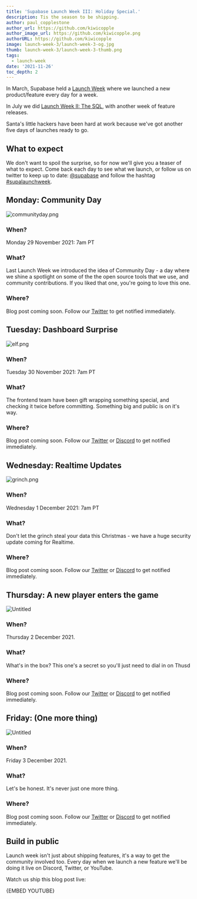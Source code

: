 ```yaml
---
title: 'Supabase Launch Week III: Holiday Special.'
description: Tis the season to be shipping.
author: paul_copplestone
author_url: https://github.com/kiwicopple
author_image_url: https://github.com/kiwicopple.png
authorURL: https://github.com/kiwicopple
image: launch-week-3/launch-week-3-og.jpg
thumb: launch-week-3/launch-week-3-thumb.png
tags:
  - launch-week
date: '2021-11-26'
toc_depth: 2
---
```


In March, Supabase held a [Launch Week](https://supabase.com/blog/2021/03/25/launch-week) where we launched a new product/feature every day for a week.

In July we did [Launch Week II: The SQL](https://supabase.com/blog/2021/07/22/supabase-launch-week-sql), with another week of feature releases.

Santa's little hackers have been hard at work because we've got another five days of launches ready to go.

## What to expect

We don't want to spoil the surprise, so for now we'll give you a teaser of what to expect. Come back each day to see what we launch, or follow us on twitter to keep up to date: [@supabase](https://twitter.com/supabase) and follow the hashtag [#supalaunchweek](https://twitter.com/hashtag/supalaunchweek).

## Monday: Community Day

![communityday.png](https://s3-us-west-2.amazonaws.com/secure.notion-static.com/b54df519-871b-4613-975e-eb7030e7a348/communityday.png)

### **When?**

Monday 29 November 2021: 7am PT

### What?

Last Launch Week we introduced the idea of Community Day - a day where we shine a spotlight on some of the the open source tools that we use, and community contributions. If you liked that one, you're going to love this one.

### Where?

Blog post coming soon. Follow our [Twitter](twitter.com/supabase) to get notified immediately.

## Tuesday: Dashboard Surprise

![elf.png](https://s3-us-west-2.amazonaws.com/secure.notion-static.com/4ccaf72e-40f6-4d09-8ae4-a621777ee568/elf.png)

### **When?**

Tuesday 30 November 2021: 7am PT

### What?

The frontend team have been gift wrapping something special, and checking it twice before committing. Something big and public is on it's way.

### Where?

Blog post coming soon. Follow our [Twitter](twitter.com/supabase) or [Discord](https://discord.supabase.com) to get notified immediately.

## Wednesday: Realtime Updates

![grinch.png](https://s3-us-west-2.amazonaws.com/secure.notion-static.com/f65d24c8-4e95-4f44-ad71-9d1a4230efa6/grinch.png)

### **When?**

Wednesday 1 December 2021: 7am PT

### What?

Don't let the grinch steal your data this Christmas - we have a huge security update coming for Realtime.

### Where?

Blog post coming soon. Follow our [Twitter](twitter.com/supabase) or [Discord](https://discord.supabase.com) to get notified immediately.

## Thursday: A new player enters the game

![Untitled](https://s3-us-west-2.amazonaws.com/secure.notion-static.com/8a60f769-4413-4300-8852-7671f8eced69/Untitled.png)

### **When?**

Thursday 2 December 2021.

### What?

What's in the box? This one's a secret so you'll just need to dial in on Thusd

### Where?

Blog post coming soon. Follow our [Twitter](twitter.com/supabase) or [Discord](https://discord.supabase.com) to get notified immediately.

## Friday: (One more thing)

![Untitled](https://s3-us-west-2.amazonaws.com/secure.notion-static.com/19613e2b-427e-4dba-9deb-4c19bb73b49b/Untitled.png)

### **When?**

Friday 3 December 2021.

### What?

Let's be honest. It's never just one more thing.

### Where?

Blog post coming soon. Follow our [Twitter](twitter.com/supabase) or [Discord](https://discord.supabase.com) to get notified immediately.

## Build in public

Launch week isn't just about shipping features, it's a way to get the community involved too. Every day when we launch a new feature we'll be doing it live on Discord, Twitter, or YouTube.

Watch us ship this blog post live:

{EMBED YOUTUBE}
